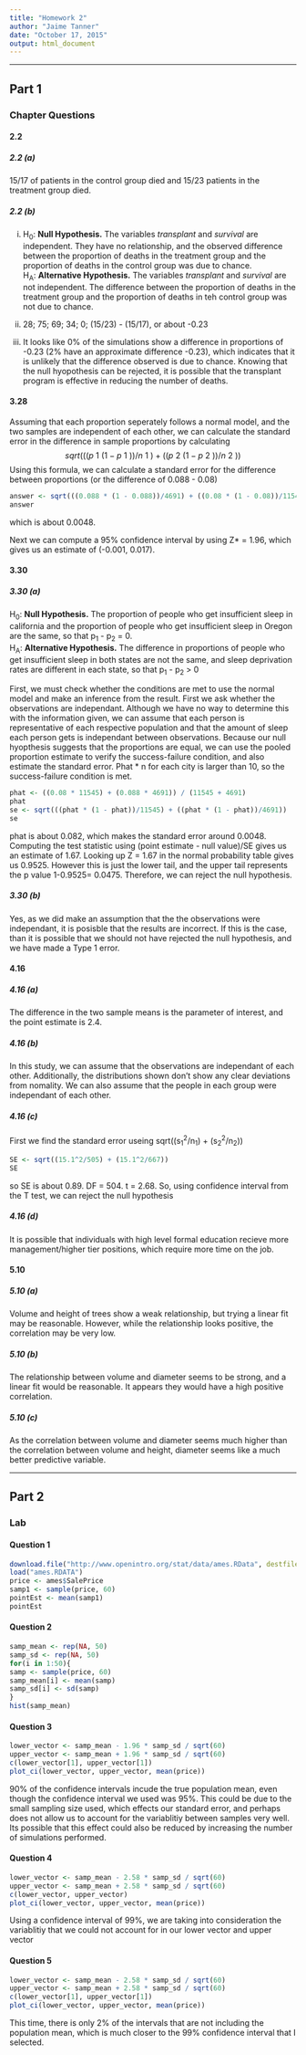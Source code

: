 ```yaml
---
title: "Homework 2"
author: "Jaime Tanner"
date: "October 17, 2015"
output: html_document
---
```


***



## Part 1 
### Chapter Questions 




#### 2.2 

##### 2.2 (a)

15/17 of patients in the control group died and 15/23 patients in the treatment group died. 

##### 2.2 (b)
(i) 
H~0~: **Null Hypothesis.** The variables *transplant* and *survival* are independent. They have no relationship, and the observed difference between the proportion of deaths in the treatment group and the proportion of deaths in the control group was due to chance.  
H~A~: **Alternative Hypothesis.** The variables *transplant* and *survival* are not independent. The difference between the proportion of deaths in the treatment group and the proportion of deaths in teh control group was not due to chance. 

(ii)
28; 75; 69; 34; 0; (15/23) - (15/17),  or about -0.23

(iii)
It looks like 0% of the simulations show a difference in proportions of -0.23 (2% have an approximate difference -0.23), which indicates that it is unlikely that the difference observed is due to chance. Knowing that the null hyopothesis can be rejected, it is possible that the transplant program is effective in reducing the number of deaths. 


#### 3.28

Assuming that each proportion seperately follows a normal model, and the two samples are independent of each other, we can calculate the standard error in the difference in sample proportions by calculating $$sqrt(((p~1~(1-p~1~))/n~1~) + ((p~2~(1-p~2~))/n~2~))$$ Using this formula, we can calculate a standard error for the difference between proportions (or the difference of 0.088 - 0.08)

```r
answer <- sqrt(((0.088 * (1 - 0.088))/4691) + ((0.08 * (1 - 0.08))/11545))
answer
```

which is about 0.0048. 

Next we can compute a 95% confidence interval by using Z* = 1.96, which gives us an estimate of  (-0.001, 0.017).


#### 3.30

##### 3.30 (a)

H~0~: **Null Hypothesis.** The proportion of people who get insufficient sleep in california and the proportion of people who get insufficient sleep in Oregon are the same, so that p~1~ - p~2~ = 0.   
H~A~: **Alternative Hypothesis.** The difference in proportions of people who get insufficient sleep in both states are not the same, and sleep deprivation rates are different in each state, so that p~1~ - p~2~ > 0


First, we must check whether the conditions are met to use the normal model and make an inference from the result. First we ask whether the observations are independant. Although we have no way to determine this with the information given, we can assume that each person is representative of each respective population and that the amount of sleep each person gets is independant between observations. Because our null hyopthesis suggests that the proportions are equal, we can use the pooled proportion estimate to verify the success-failure condition, and also estimate the standard error. Phat * n for each city is larger than 10, so the success-failure condition is met. 
```r
phat <- ((0.08 * 11545) + (0.088 * 4691)) / (11545 + 4691)
phat
se <- sqrt(((phat * (1 - phat))/11545) + ((phat * (1 - phat))/4691))
se
```

phat is about 0.082, which makes the standard error around 0.0048. Computing the test statistic using (point estimate - null value)/SE gives us an estimate of 1.67. Looking up Z = 1.67 in the normal probability table gives us 0.9525. However this is just the lower tail, and the upper tail represents the p value 1-0.9525= 0.0475. Therefore, we can reject the null hypothesis. 

##### 3.30 (b)

Yes, as we did make an assumption that the the observations were independant, it is posisble that the results are incorrect. If this is the case, than it is possible that we should not have rejected the null hypothesis, and we have made a Type 1 error. 

#### 4.16

##### 4.16 (a)

The difference in the two sample means is the parameter of interest, and the point estimate is 2.4. 

##### 4.16 (b)

In this study, we can assume that the observations are independant of each other. Additionally, the distributions shown don't show any clear deviations from nomality. We can also assume that the people in each group were independant of each other.

##### 4.16 (c)

First we find the standard error useing sqrt((s~1~^2^/n~1~) + (s~2~^2^/n~2~))

```r
SE <- sqrt((15.1^2/505) + (15.1^2/667))
SE
```

so SE is about 0.89. DF = 504. t = 2.68. So, using confidence interval from the T test, we can reject the null hypothesis

##### 4.16 (d)

It is possible that individuals with high level formal education recieve more management/higher tier positions, which require more time on the job. 


#### 5.10

##### 5.10 (a)

Volume and height of trees show a weak relationship, but trying a linear fit may be reasonable. However, while the relationship looks positive, the correlation may be very low.  


##### 5.10 (b)

The relationship between volume and diameter seems to be strong, and a linear fit would be reasonable. It appears they would have a high positive correlation. 

##### 5.10 (c)

As the correlation between volume and diameter seems much higher than the correlation between volume and height, diameter seems like a much better predictive variable. 

***



## Part 2
### Lab




#### Question 1

```r
download.file("http://www.openintro.org/stat/data/ames.RData", destfile = "ames.RData")
load("ames.RDATA")
price <- ames$SalePrice
samp1 <- sample(price, 60)
pointEst <- mean(samp1)
pointEst
```

#### Question 2

```r
samp_mean <- rep(NA, 50)
samp_sd <- rep(NA, 50)
for(i in 1:50){
samp <- sample(price, 60)
samp_mean[i] <- mean(samp) 
samp_sd[i] <- sd(samp)
}
hist(samp_mean)
```

#### Question 3

```r
lower_vector <- samp_mean - 1.96 * samp_sd / sqrt(60)
upper_vector <- samp_mean + 1.96 * samp_sd / sqrt(60)
c(lower_vector[1], upper_vector[1])
plot_ci(lower_vector, upper_vector, mean(price))
```

90% of the confidence intervals incude the true population mean, even though the confidence interval we used was 95%. This could be due to the small sampling size used, which effects our standard error, and perhaps does not allow us to account for the variablitiy between samples very well. Its possible that this effect could also be reduced by increasing the number of simulations performed. 

#### Question 4


```r
lower_vector <- samp_mean - 2.58 * samp_sd / sqrt(60)
upper_vector <- samp_mean + 2.58 * samp_sd / sqrt(60)
c(lower_vector, upper_vector)
plot_ci(lower_vector, upper_vector, mean(price))
```

Using a confidence interval of 99%, we are taking into consideration the variablitiy that we could not account for in our lower vector and upper vector 


#### Question 5

```r
lower_vector <- samp_mean - 2.58 * samp_sd / sqrt(60)
upper_vector <- samp_mean + 2.58 * samp_sd / sqrt(60)
c(lower_vector[1], upper_vector[1])
plot_ci(lower_vector, upper_vector, mean(price))
```

This time, there is only 2% of the intervals that are not including the population mean, which is much closer to the 99% confidence interval that I selected. 


